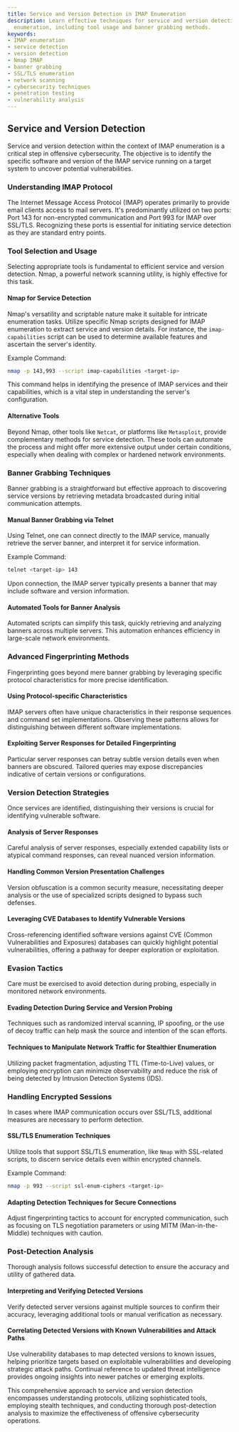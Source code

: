 ```yaml
---
title: Service and Version Detection in IMAP Enumeration
description: Learn effective techniques for service and version detection in IMAP
  enumeration, including tool usage and banner grabbing methods.
keywords:
- IMAP enumeration
- service detection
- version detection
- Nmap IMAP
- banner grabbing
- SSL/TLS enumeration
- network scanning
- cybersecurity techniques
- penetration testing
- vulnerability analysis
---
```


## Service and Version Detection

Service and version detection within the context of IMAP enumeration is a critical step in offensive cybersecurity. The objective is to identify the specific software and version of the IMAP service running on a target system to uncover potential vulnerabilities.

### Understanding IMAP Protocol

The Internet Message Access Protocol (IMAP) operates primarily to provide email clients access to mail servers. It's predominantly utilized on two ports: Port 143 for non-encrypted communication and Port 993 for IMAP over SSL/TLS. Recognizing these ports is essential for initiating service detection as they are standard entry points.

### Tool Selection and Usage

Selecting appropriate tools is fundamental to efficient service and version detection. Nmap, a powerful network scanning utility, is highly effective for this task.

#### Nmap for Service Detection

Nmap's versatility and scriptable nature make it suitable for intricate enumeration tasks. Utilize specific Nmap scripts designed for IMAP enumeration to extract service and version details. For instance, the `imap-capabilities` script can be used to determine available features and ascertain the server's identity.

Example Command:
```bash
nmap -p 143,993 --script imap-capabilities <target-ip>
```

This command helps in identifying the presence of IMAP services and their capabilities, which is a vital step in understanding the server's configuration.

#### Alternative Tools

Beyond Nmap, other tools like `Netcat`, or platforms like `Metasploit`, provide complementary methods for service detection. These tools can automate the process and might offer more extensive output under certain conditions, especially when dealing with complex or hardened network environments.

### Banner Grabbing Techniques

Banner grabbing is a straightforward but effective approach to discovering service versions by retrieving metadata broadcasted during initial communication attempts.

#### Manual Banner Grabbing via Telnet

Using Telnet, one can connect directly to the IMAP service, manually retrieve the server banner, and interpret it for service information.

Example Command:
```bash
telnet <target-ip> 143
```

Upon connection, the IMAP server typically presents a banner that may include software and version information.

#### Automated Tools for Banner Analysis

Automated scripts can simplify this task, quickly retrieving and analyzing banners across multiple servers. This automation enhances efficiency in large-scale network environments.

### Advanced Fingerprinting Methods

Fingerprinting goes beyond mere banner grabbing by leveraging specific protocol characteristics for more precise identification.

#### Using Protocol-specific Characteristics

IMAP servers often have unique characteristics in their response sequences and command set implementations. Observing these patterns allows for distinguishing between different software implementations.

#### Exploiting Server Responses for Detailed Fingerprinting

Particular server responses can betray subtle version details even when banners are obscured. Tailored queries may expose discrepancies indicative of certain versions or configurations.

### Version Detection Strategies

Once services are identified, distinguishing their versions is crucial for identifying vulnerable software.

#### Analysis of Server Responses

Careful analysis of server responses, especially extended capability lists or atypical command responses, can reveal nuanced version information.

#### Handling Common Version Presentation Challenges

Version obfuscation is a common security measure, necessitating deeper analysis or the use of specialized scripts designed to bypass such defenses.

#### Leveraging CVE Databases to Identify Vulnerable Versions

Cross-referencing identified software versions against CVE (Common Vulnerabilities and Exposures) databases can quickly highlight potential vulnerabilities, offering a pathway for deeper exploration or exploitation.

### Evasion Tactics

Care must be exercised to avoid detection during probing, especially in monitored network environments.

#### Evading Detection During Service and Version Probing

Techniques such as randomized interval scanning, IP spoofing, or the use of decoy traffic can help mask the source and intention of the scan efforts.

#### Techniques to Manipulate Network Traffic for Stealthier Enumeration

Utilizing packet fragmentation, adjusting TTL (Time-to-Live) values, or employing encryption can minimize observability and reduce the risk of being detected by Intrusion Detection Systems (IDS).

### Handling Encrypted Sessions

In cases where IMAP communication occurs over SSL/TLS, additional measures are necessary to perform detection.

#### SSL/TLS Enumeration Techniques

Utilize tools that support SSL/TLS enumeration, like `Nmap` with SSL-related scripts, to discern service details even within encrypted channels.

Example Command:
```bash
nmap -p 993 --script ssl-enum-ciphers <target-ip>
```

#### Adapting Detection Techniques for Secure Connections

Adjust fingerprinting tactics to account for encrypted communication, such as focusing on TLS negotiation parameters or using MITM (Man-in-the-Middle) techniques with caution.

### Post-Detection Analysis

Thorough analysis follows successful detection to ensure the accuracy and utility of gathered data.

#### Interpreting and Verifying Detected Versions

Verify detected server versions against multiple sources to confirm their accuracy, leveraging additional tools or manual verification as necessary.

#### Correlating Detected Versions with Known Vulnerabilities and Attack Paths

Use vulnerability databases to map detected versions to known issues, helping prioritize targets based on exploitable vulnerabilities and developing strategic attack paths. Continual reference to updated threat intelligence provides ongoing insights into newer patches or emerging exploits. 

This comprehensive approach to service and version detection encompasses understanding protocols, utilizing sophisticated tools, employing stealth techniques, and conducting thorough post-detection analysis to maximize the effectiveness of offensive cybersecurity operations.